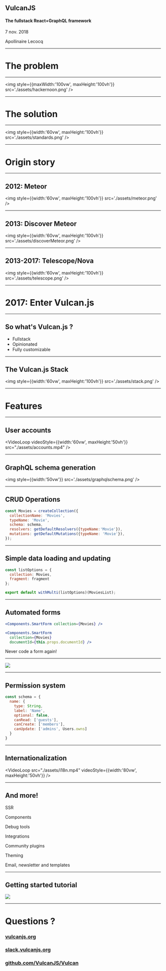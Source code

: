 


<Head>
  <title>Vulcan.js - The full-stack React+GraphQL framework</title>
</Head>


<Logo/>

## VulcanJS

#### The fullstack React+GraphQL framework

7 nov. 2018

Apollinaire Lecocq

---


# The problem

---

<img style={{maxWidth:'100vw', maxHeight:'100vh'}} src='./assets/hackernoon.png' />

---


# The solution

---

<img style={{width:'60vw', maxHeight:'100vh'}} src='./assets/standards.png' />

---


# Origin story

---

## 2012: Meteor

<img style={{width:'60vw', maxHeight:'100vh'}} src='./assets/meteor.png' />

---

## 2013: Discover Meteor

<img style={{width:'60vw', maxHeight:'100vh'}} src='./assets/discoverMeteor.png' />

---

## 2013-2017: Telescope/Nova

<img style={{width:'60vw', maxHeight:'100vh'}} src='./assets/telescope.png' />

---


# 2017: Enter Vulcan.js

---

## So what's Vulcan.js ?

<ul style={{textAlign: 'left'}}>
<Appear>
  <li>Fullstack</li>
  <li>Opinionated</li>
  <li>Fully customizable</li>
</Appear>
</ul>

---

## The Vulcan.js Stack

<img style={{width:'60vw', maxHeight:'100vh'}} src='./assets/stack.png' />

---


# Features

---

## User accounts

<VideoLoop videoStyle={{width:'60vw', maxHeight:'50vh'}} src="./assets/accounts.mp4" />

---

## GraphQL schema generation

<img style={{width:'50vw'}} src='./assets/graphqlschema.png' />

---

## CRUD Operations

```js
const Movies = createCollection({
  collectionName: 'Movies',
  typeName: 'Movie',
  schema: schema,
  resolvers: getDefaultResolvers({typeName:'Movie'}),
  mutations: getDefaultMutations({typeName: 'Movie'}),
});
```

---

## Simple data loading and updating

```js
const listOptions = {
  collection: Movies,
  fragment: fragment
};

export default withMulti(listOptions)(MoviesList);
```

---

## Automated forms

```jsx
<Components.SmartForm collection={Movies} />
```

```jsx
<Components.SmartForm 
  collection={Movies}
  documentId={this.props.documentId} />
```

Never code a form again!

---

<img src='./assets/smartform.png' />

---

## Permission system

```js
const schema = {
  name: {
    type: String,
    label: 'Name',
    optional: false,
    canRead: ['guests'],
    canCreate: ['members'],
    canUpdate: ['admins', Users.owns]
  }
}
```

---

## Internationalization

<VideoLoop src="./assets/i18n.mp4" videoStyle={{width:'80vw', maxHeight:'50vh'}} />

---


## And more!

SSR

Components

Debug tools

Integrations

Community plugins

Theming

Email, newsletter and templates

---

## Getting started tutorial

<img src='./assets/gettingstarted.png' />

---



# Questions ?

<div>
  <a style={{color:'#33414F', textDecorationColor: 'none'}} href="http://vulcanjs.org" target="_blank">
    <h3>vulcanjs.org</h3>
  </a>
  <a style={{color:'#33414F', textDecorationColor: 'none'}} href="https://slack.vulcanjs.org" target="_blank">
    <h3>slack.vulcanjs.org</h3>
  </a>
  <a style={{color:'#33414F', textDecorationColor: 'none'}} href="https://github.com/VulcanJS/Vulcan" target="_blank">
    <h3>github.com/VulcanJS/Vulcan</h3>
  </a>
  <div style={{width: '100%',marginLeft:'calc(50% - 65px)'}}> 
    <GithubButton type="stargazers" size="large" namespace="VulcanJS" repo="Vulcan" />
  </div>
</div>
